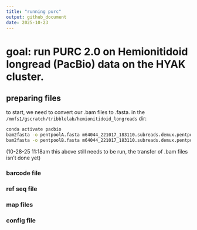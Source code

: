 ```yaml
---
title: "running purc"
output: github_document
date: 2025-10-23
---
```


# goal: run PURC 2.0 on Hemionitidoid longread (PacBio) data on the HYAK cluster.

## preparing files

to start, we need to convert our .bam files to .fasta.
in the `/mmfs1/gscratch/tribblelab/hemionitidoid_longreads` dir:

```bash
conda activate pacbio
bam2fasta -o pentpoolA.fasta m64044_221017_183110.subreads.demux.pentpoolA--pentpoolA.bam
bam2fasta -o pentpoolB.fasta m64044_221017_183110.subreads.demux.pentpoolB--pentpoolB.bam
```

(10-28-25 11:18am this above still needs to be run, the transfer of .bam files isn't done yet)

### barcode file

### ref seq file

### map files

### config file